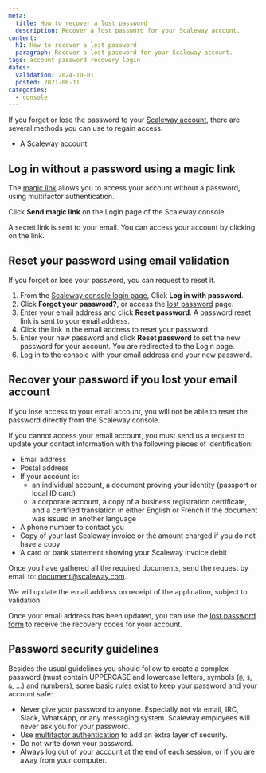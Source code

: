 ```yaml
---
meta:
  title: How to recover a lost password
  description: Recover a lost password for your Scaleway account.
content:
  h1: How to recover a lost password
  paragraph: Recover a lost password for your Scaleway account.
tags: account password recovery login
dates:
  validation: 2024-10-01
  posted: 2021-06-11
categories:
  - console
---
```


If you forget or lose the password to your [Scaleway account](https://console.scaleway.com), there are several methods you can use to regain access.

<Macro id="requirements" />

- A [Scaleway](https://www.scaleway.com/en/) account

## Log in without a password using a magic link

The [magic link](/console/account/how-to/log-in-to-the-console/) allows you to access your account without a password, using multifactor authentication.

Click **Send magic link** on the Login page of the Scaleway console.

A secret link is sent to your email. You can access your account by clicking on the link.

## Reset your password using email validation

If you forget or lose your password, you can request to reset it.

1. From the [Scaleway console login page](https://account.scaleway.com/), Click **Log in with password**.
1. Click **Forgot your password?**, or access the [lost password](https://console.scaleway.com/forgot-password/) page.
2. Enter your email address and click **Reset password**. A password reset link is sent to your email address.
3. Click the link in the email address to reset your password.
4. Enter your new password and click **Reset password** to set the new password for your account. You are redirected to the Login page.
5. Log in to the console with your email address and your new password.

## Recover your password if you lost your email account

If you lose access to your email account, you will not be able to reset the password directly from the Scaleway console.

If you cannot access your email account, you must send us a request to update your contact information with the following pieces of identification:

* Email address
* Postal address
* If your account is:
  - an individual account, a document proving your identity (passport or local ID card) 
  - a corporate account, a copy of a business registration certificate,
   and a certified translation in either English or French if the document was issued in another language
* A phone number to contact you
* Copy of your last Scaleway invoice or the amount charged if you do not have a copy
* A card or bank statement showing your Scaleway invoice debit

Once you have gathered all the required documents, send the request by email to: [document@scaleway.com](mailto:document@scaleway.com).

We will update the email address on receipt of the application, subject to validation.

Once your email address has been updated, you can use the [lost password form](https://console.scaleway.com/forgot-password) to receive the recovery codes for your account.

## Password security guidelines

Besides the usual guidelines you should follow to create a complex password (must contain UPPERCASE and lowercase letters, symbols (`@`, `$`, `&`, …) and numbers), some basic rules exist to keep your password and your account safe:

  - Never give your password to anyone. Especially not via email, IRC, Slack, WhatsApp, or any messaging system. Scaleway employees will never ask you for your password.
  - Use [multifactor authentication](https://console.scaleway.com/account/profile) to add an extra layer of security.
  - Do not write down your password.
  - Always log out of your account at the end of each session, or if you are away from your computer.
